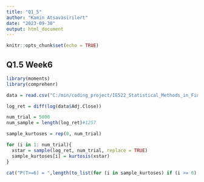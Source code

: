 ```yaml
---
title: "Q1_5"
author: "Kamin Atsavasirilert"
date: "2023-09-30"
output: html_document
---
```


```r
knitr::opts_chunk$set(echo = TRUE)

```

## Q1.5 Week6

```r
library(moments)
library(comprehenr)

data = read.csv("C:/min/coding_project/IE522_Statistical_Methods_in_Finance/Week1/assignment/TSLA.csv")

log_ret = diff(log(data$Adj.Close))

num_trial = 5000
num_sample = length(log_ret)#1257

sample_kurtoses = rep(0, num_trial)

for (i in 1: num_trial){
  xstar = sample(log_ret, num_trial, replace = TRUE)
  sample_kurtoses[i] = kurtosis(xstar)
}

cat("P(T>=6) = ",length(to_list(for (i in sample_kurtoses) if (i >= 6) i ))/length(sample_kurtoses))
```